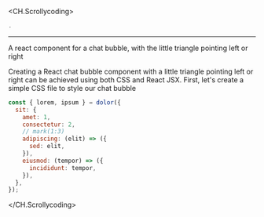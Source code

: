 
<CH.Scrollycoding>

<p />

```js app.js focus=1[2]
.
```

---

<Question>
  A react component for a chat bubble, with the little triangle pointing left or
  right
</Question>

<Answer writing>

Creating a React chat bubble component with a little triangle pointing left or
right can be achieved using both CSS and React JSX. First, let's create a
simple CSS file to style our chat bubble

</Answer>

```js app.js focus=3:10
const { lorem, ipsum } = dolor({
  sit: {
    amet: 1,
    consectetur: 2,
    // mark(1:3)
    adipiscing: (elit) => ({
      sed: elit,
    }),
    eiusmod: (tempor) => ({
      incididunt: tempor,
    }),
  },
});
```

</CH.Scrollycoding>
